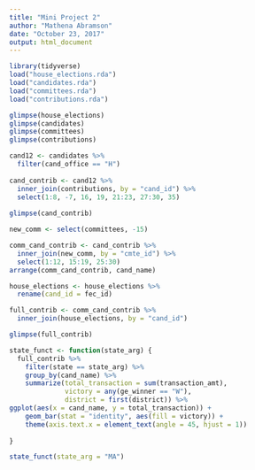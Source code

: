 ```yaml
---
title: "Mini Project 2"
author: "Mathena Abramson"
date: "October 23, 2017"
output: html_document
---
```


```r
library(tidyverse)
load("house_elections.rda")
load("candidates.rda")
load("committees.rda")
load("contributions.rda")
```

```r
glimpse(house_elections)
glimpse(candidates)
glimpse(committees)
glimpse(contributions)
```

```r
cand12 <- candidates %>%
  filter(cand_office == "H")
  
cand_contrib <- cand12 %>%
  inner_join(contributions, by = "cand_id") %>%
  select(1:8, -7, 16, 19, 21:23, 27:30, 35)
  
glimpse(cand_contrib)
```

```r
new_comm <- select(committees, -15)

comm_cand_contrib <- cand_contrib %>%
  inner_join(new_comm, by = "cmte_id") %>%
  select(1:12, 15:19, 25:30)
arrange(comm_cand_contrib, cand_name)
```

```r
house_elections <- house_elections %>%
  rename(cand_id = fec_id)

full_contrib <- comm_cand_contrib %>%
  inner_join(house_elections, by = "cand_id")

glimpse(full_contrib)
```

```r
state_funct <- function(state_arg) {
  full_contrib %>%
    filter(state == state_arg) %>%
    group_by(cand_name) %>%
    summarize(total_transaction = sum(transaction_amt), 
              victory = any(ge_winner == "W"),
              district = first(district)) %>%
ggplot(aes(x = cand_name, y = total_transaction)) +
    geom_bar(stat = "identity", aes(fill = victory)) +
    theme(axis.text.x = element_text(angle = 45, hjust = 1))
    
}

state_funct(state_arg = "MA")
```
